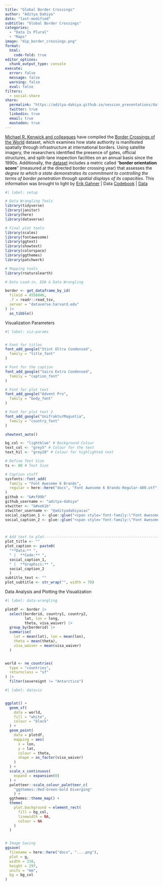 ```yaml
---
title: "Global Border Crossings"
author: "Aditya Dahiya"
date: "last-modified"
subtitle: "Global Border Crossings"
categories:
  - "Data Is Plural"
  - "Maps"
image: "dip_border_crossings.png"
format:
  html:
    code-fold: true
editor_options: 
  chunk_output_type: console
execute: 
  error: false
  message: false
  warning: false
  eval: false
filters:
  - social-share
share:
  permalink: "https://aditya-dahiya.github.io/session_presentations/data_vizs.html"
  twitter: true
  linkedin: true
  email: true
  mastodon: true
---
```


[Michael R. Kenwick and colleagues](https://journals.sagepub.com/doi/10.1177/00223433221145582) have compiled the [Border Crossings of the World](https://mkenwick.com/datameasurement/#borders) dataset, which examines how state authority is manifested spatially through infrastructure at international borders. Using satellite imagery, the researchers identified the presence of gates, official structures, and split-lane inspection facilities on an annual basis since the 1990s. Additionally, the [dataset](https://dataverse.harvard.edu/dataset.xhtml?persistentId=doi:10.7910/DVN/RRV0JZ) includes a metric called "**border orientation score**" (measured at the directed border crossing year) that assesses the *degree to which a state demonstrates its commitment to controlling the terms of border penetration through spatial displays of its capacities*. This information was brought to light by [Erik Gahner](https://github.com/erikgahner/PolData/commit/c46f0ae069a2ccdd28d47ec17c254c80c3babcbe) \| Data [Codebook](https://dataverse.harvard.edu/file.xhtml?fileId=4815394&version=1.1) \| [Data](https://dataverse.harvard.edu/file.xhtml?fileId=4556046&version=1.1)

```r
#| label: setup

# Data Wrangling Tools
library(tidyverse)
library(janitor)
library(here)
library(dataverse)

# Final plot tools
library(scales)
library(fontawesome)
library(ggtext)
library(showtext)
library(colorspace)
library(ggthemes)
library(patchwork)

# Mapping tools
library(rnaturalearth)

# Data Load-in, EDA & Data Wrangling 

border <- get_dataframe_by_id(
  fileid = 4556046,
  .f = readr::read_tsv,
  server = "dataverse.harvard.edu"
) |> 
  as_tibble()
```

Visualization Parameters

```r
#| label: viz-params


# Font for titles
font_add_google("Stint Ultra Condensed",
  family = "title_font"
) 

# Font for the caption
font_add_google("Saira Extra Condensed",
  family = "caption_font"
) 

# Font for plot text
font_add_google("Advent Pro",
  family = "body_font"
) 

# Font for plot text 2
font_add_google("UnifrakturMaguntia",
  family = "country_font"
)

showtext_auto()

bg_col <- "lightblue" # Background Colour
text_col <- "grey5" # Colour for the text
text_hil <- "grey20" # Colour for highlighted text

# Define Text Size
ts <- 80 # Text Size

# Caption stuff
sysfonts::font_add(
  family = "Font Awesome 6 Brands",
  regular = here::here("docs", "Font Awesome 6 Brands-Regular-400.otf")
)
github <- "&#xf09b"
github_username <- "aditya-dahiya"
xtwitter <- "&#xe61b"
xtwitter_username <- "@adityadahiyaias"
social_caption_1 <- glue::glue("<span style='font-family:\"Font Awesome 6 Brands\";'>{github};</span> <span style='color: {text_hil}'>{github_username}  </span>")
social_caption_2 <- glue::glue("<span style='font-family:\"Font Awesome 6 Brands\";'>{xtwitter};</span> <span style='color: {text_hil}'>{xtwitter_username}</span>")



# Add text to plot--------------------------------------------------------------
plot_title <- ""
plot_caption <- paste0(
  "**Data:** ", 
  " |  **Code:** ", 
  social_caption_1, 
  " |  **Graphics:** ", 
  social_caption_2
  )
subtitle_text <- ""
plot_subtitle <- str_wrap("", width = 70)

```

Data Analysis and Plotting the Visualization

```r
#| label: data-wrangling

plotdf <- border |> 
  select(borderid, country1, country2, 
         lat, lon = long,
         theta, visa_waiver) |> 
  group_by(borderid) |> 
  summarise(
    lat = mean(lat), lon = mean(lon),
    theta = mean(theta),
    visa_waiver = mean(visa_waiver)
  )


world <- ne_countries(
  type = "countries",
  returnclass = "sf"
) |> 
  filter(sovereignt != "Antarctica")


```

```r
#| label: dataviz


ggplot() +
  geom_sf(
    data = world,
    fill = "white",
    colour = "black"
  ) +
  geom_point(
    data = plotdf,
    mapping = aes(
      x = lon,
      y = lat,
      colour = theta,
      shape = as_factor(visa_waiver)
    )
  ) +
  scale_x_continuous(
    expand = expansion(0)
  ) +
  paletteer::scale_colour_paletteer_c(
    "ggthemes::Red-Green-Gold Diverging"
    ) +
  ggthemes::theme_map() +
  theme(
    plot.background = element_rect(
      fill = bg_col,
      linewidth = NA, 
      colour = NA
    )
  )


# Image Saving
ggsave(
  filename = here::here("docs", "....png"),
  plot = g,
  width = 210,
  height = 297,
  units = "mm",
  bg = bg_col
)
```
